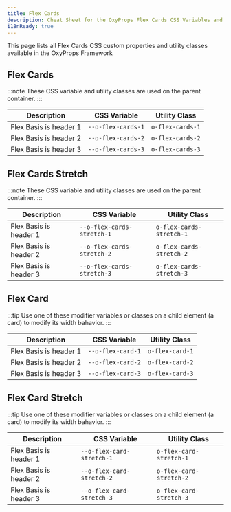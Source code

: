 ```yaml
---
title: Flex Cards
description: Cheat Sheet for the OxyProps Flex Cards CSS Variables and Utility Classes.
i18nReady: true
---
```



This page lists all Flex Cards CSS custom properties and utility classes available in the OxyProps Framework

## Flex Cards

:::note
These CSS variable and utility classes are used on the parent container.
:::

| Description            | CSS Variable                                                                    | Utility Class                                                          |
| ---------------------- | ------------------------------------------------------------------------------- | ---------------------------------------------------------------------- |
| Flex Basis is header 1 | <ClipboardCopy value="var(--o-flex-cards-1)">`--o-flex-cards-1`</ClipboardCopy> | <ClipboardCopy value="o-flex-cards-1">`o-flex-cards-1`</ClipboardCopy> |
| Flex Basis is header 2 | <ClipboardCopy value="var(--o-flex-cards-2)">`--o-flex-cards-2`</ClipboardCopy> | <ClipboardCopy value="o-flex-cards-2">`o-flex-cards-2`</ClipboardCopy> |
| Flex Basis is header 3 | <ClipboardCopy value="var(--o-flex-cards-3)">`--o-flex-cards-3`</ClipboardCopy> | <ClipboardCopy value="o-flex-cards-3">`o-flex-cards-3`</ClipboardCopy> |

## Flex Cards Stretch

:::note
These CSS variable and utility classes are used on the parent container.
:::

| Description            | CSS Variable                                                                                    | Utility Class                                                                          |
| ---------------------- | ----------------------------------------------------------------------------------------------- | -------------------------------------------------------------------------------------- |
| Flex Basis is header 1 | <ClipboardCopy value="var(--o-flex-cards-stretch-1)">`--o-flex-cards-stretch-1`</ClipboardCopy> | <ClipboardCopy value="o-flex-cards-stretch-1">`o-flex-cards-stretch-1`</ClipboardCopy> |
| Flex Basis is header 2 | <ClipboardCopy value="var(--o-flex-cards-stretch-2)">`--o-flex-cards-stretch-2`</ClipboardCopy> | <ClipboardCopy value="o-flex-cards-stretch-2">`o-flex-cards-stretch-2`</ClipboardCopy> |
| Flex Basis is header 3 | <ClipboardCopy value="var(--o-flex-cards-stretch-3)">`--o-flex-cards-stretch-3`</ClipboardCopy> | <ClipboardCopy value="o-flex-cards-stretch-3">`o-flex-cards-stretch-3`</ClipboardCopy> |

## Flex Card

:::tip
Use one of these modifier variables or classes on a child element (a card) to modify its width bahavior.
:::

| Description            | CSS Variable                                                                  | Utility Class                                                        |
| ---------------------- | ----------------------------------------------------------------------------- | -------------------------------------------------------------------- |
| Flex Basis is header 1 | <ClipboardCopy value="var(--o-flex-card-1)">`--o-flex-card-1`</ClipboardCopy> | <ClipboardCopy value="o-flex-card-1">`o-flex-card-1`</ClipboardCopy> |
| Flex Basis is header 2 | <ClipboardCopy value="var(--o-flex-card-2)">`--o-flex-card-2`</ClipboardCopy> | <ClipboardCopy value="o-flex-card-2">`o-flex-card-2`</ClipboardCopy> |
| Flex Basis is header 3 | <ClipboardCopy value="var(--o-flex-card-3)">`--o-flex-card-3`</ClipboardCopy> | <ClipboardCopy value="o-flex-card-3">`o-flex-card-3`</ClipboardCopy> |

## Flex Card Stretch

:::tip
Use one of these modifier variables or classes on a child element (a card) to modify its width bahavior.
:::

| Description            | CSS Variable                                                                                  | Utility Class                                                                        |
| ---------------------- | --------------------------------------------------------------------------------------------- | ------------------------------------------------------------------------------------ |
| Flex Basis is header 1 | <ClipboardCopy value="var(--o-flex-card-stretch-1)">`--o-flex-card-stretch-1`</ClipboardCopy> | <ClipboardCopy value="o-flex-card-stretch-1">`o-flex-card-stretch-1`</ClipboardCopy> |
| Flex Basis is header 2 | <ClipboardCopy value="var(--o-flex-card-stretch-2)">`--o-flex-card-stretch-2`</ClipboardCopy> | <ClipboardCopy value="o-flex-card-stretch-2">`o-flex-card-stretch-2`</ClipboardCopy> |
| Flex Basis is header 3 | <ClipboardCopy value="var(--o-flex-card-stretch-3)">`--o-flex-card-stretch-3`</ClipboardCopy> | <ClipboardCopy value="o-flex-card-stretch-3">`o-flex-card-stretch-3`</ClipboardCopy> |
